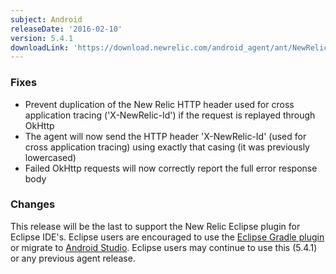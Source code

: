 ```yaml
---
subject: Android
releaseDate: '2016-02-10'
version: 5.4.1
downloadLink: 'https://download.newrelic.com/android_agent/ant/NewRelic_Android_Agent_5.4.1.zip'
---
```


### Fixes

* Prevent duplication of the New Relic HTTP header used for cross application tracing ('X-NewRelic-Id') if the request is replayed through OkHttp
* The agent will now send the HTTP header 'X-NewRelic-Id' (used for cross application tracing) using exactly that casing (it was previously lowercased)
* Failed OkHttp requests will now correctly report the full error response body

### Changes

This release will be the last to support the New Relic Eclipse plugin for Eclipse IDE's. Eclipse users are encouraged to use the [Eclipse Gradle plugin](/docs/mobile-monitoring/mobile-monitoring-installation/android/installing-android-apps-eclipse-gradle-plugin) or migrate to [Android Studio](https://docs.newrelic.com/docs/mobile-monitoring/mobile-monitoring-installation/android/installing-android-apps-gradle-android-studio). Eclipse users may continue to use this (5.4.1) or any previous agent release.
